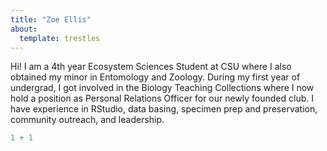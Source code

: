 ```yaml
---
title: "Zoe Ellis"
about:
  template: trestles
---
```


Hi! I am a 4th year Ecosystem Sciences Student at CSU where I also obtained my minor in Entomology and Zoology. During my first year of undergrad, I got involved in the Biology Teaching Collections where I now hold a position as Personal Relations Officer for our newly founded club. I have experience in RStudio, data basing, specimen prep and preservation, community outreach, and leadership.


```r
1 + 1
```
